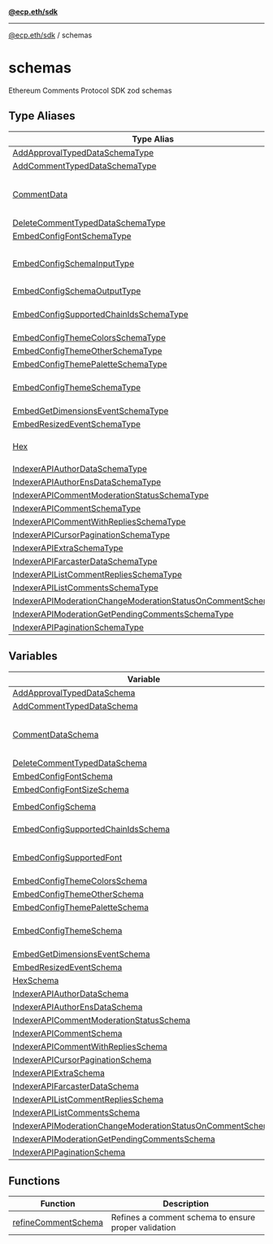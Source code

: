 [**@ecp.eth/sdk**](../index.mdx)

***

[@ecp.eth/sdk](/sdk-reference/index.mdx) / schemas

# schemas

Ethereum Comments Protocol SDK zod schemas

## Type Aliases

| Type Alias | Description |
| ------ | ------ |
| [AddApprovalTypedDataSchemaType](/sdk-reference/schemas/type-aliases/AddApprovalTypedDataSchemaType.mdx) | - |
| [AddCommentTypedDataSchemaType](/sdk-reference/schemas/type-aliases/AddCommentTypedDataSchemaType.mdx) | - |
| [CommentData](/sdk-reference/schemas/type-aliases/CommentData.mdx) | The data structure of a comment. For details, see [CommentData](/comment-data-props). |
| [DeleteCommentTypedDataSchemaType](/sdk-reference/schemas/type-aliases/DeleteCommentTypedDataSchemaType.mdx) | - |
| [EmbedConfigFontSchemaType](/sdk-reference/schemas/type-aliases/EmbedConfigFontSchemaType.mdx) | - |
| [EmbedConfigSchemaInputType](/sdk-reference/schemas/type-aliases/EmbedConfigSchemaInputType.mdx) | Custom configuration for `<CommentEmbed />` component. |
| [EmbedConfigSchemaOutputType](/sdk-reference/schemas/type-aliases/EmbedConfigSchemaOutputType.mdx) | - |
| [EmbedConfigSupportedChainIdsSchemaType](/sdk-reference/schemas/type-aliases/EmbedConfigSupportedChainIdsSchemaType.mdx) | The type for supported chain ids |
| [EmbedConfigThemeColorsSchemaType](/sdk-reference/schemas/type-aliases/EmbedConfigThemeColorsSchemaType.mdx) | - |
| [EmbedConfigThemeOtherSchemaType](/sdk-reference/schemas/type-aliases/EmbedConfigThemeOtherSchemaType.mdx) | - |
| [EmbedConfigThemePaletteSchemaType](/sdk-reference/schemas/type-aliases/EmbedConfigThemePaletteSchemaType.mdx) | - |
| [EmbedConfigThemeSchemaType](/sdk-reference/schemas/type-aliases/EmbedConfigThemeSchemaType.mdx) | The type for embed theme configuration |
| [EmbedGetDimensionsEventSchemaType](/sdk-reference/schemas/type-aliases/EmbedGetDimensionsEventSchemaType.mdx) | - |
| [EmbedResizedEventSchemaType](/sdk-reference/schemas/type-aliases/EmbedResizedEventSchemaType.mdx) | - |
| [Hex](/sdk-reference/schemas/type-aliases/Hex.mdx) | type for hex format string, e.g. `0x1234567890abcdef` |
| [IndexerAPIAuthorDataSchemaType](/sdk-reference/schemas/type-aliases/IndexerAPIAuthorDataSchemaType.mdx) | - |
| [IndexerAPIAuthorEnsDataSchemaType](/sdk-reference/schemas/type-aliases/IndexerAPIAuthorEnsDataSchemaType.mdx) | - |
| [IndexerAPICommentModerationStatusSchemaType](/sdk-reference/schemas/type-aliases/IndexerAPICommentModerationStatusSchemaType.mdx) | - |
| [IndexerAPICommentSchemaType](/sdk-reference/schemas/type-aliases/IndexerAPICommentSchemaType.mdx) | - |
| [IndexerAPICommentWithRepliesSchemaType](/sdk-reference/schemas/type-aliases/IndexerAPICommentWithRepliesSchemaType.mdx) | - |
| [IndexerAPICursorPaginationSchemaType](/sdk-reference/schemas/type-aliases/IndexerAPICursorPaginationSchemaType.mdx) | - |
| [IndexerAPIExtraSchemaType](/sdk-reference/schemas/type-aliases/IndexerAPIExtraSchemaType.mdx) | - |
| [IndexerAPIFarcasterDataSchemaType](/sdk-reference/schemas/type-aliases/IndexerAPIFarcasterDataSchemaType.mdx) | - |
| [IndexerAPIListCommentRepliesSchemaType](/sdk-reference/schemas/type-aliases/IndexerAPIListCommentRepliesSchemaType.mdx) | - |
| [IndexerAPIListCommentsSchemaType](/sdk-reference/schemas/type-aliases/IndexerAPIListCommentsSchemaType.mdx) | - |
| [IndexerAPIModerationChangeModerationStatusOnCommentSchemaType](/sdk-reference/schemas/type-aliases/IndexerAPIModerationChangeModerationStatusOnCommentSchemaType.mdx) | - |
| [IndexerAPIModerationGetPendingCommentsSchemaType](/sdk-reference/schemas/type-aliases/IndexerAPIModerationGetPendingCommentsSchemaType.mdx) | - |
| [IndexerAPIPaginationSchemaType](/sdk-reference/schemas/type-aliases/IndexerAPIPaginationSchemaType.mdx) | - |

## Variables

| Variable | Description |
| ------ | ------ |
| [AddApprovalTypedDataSchema](/sdk-reference/schemas/variables/AddApprovalTypedDataSchema.mdx) | - |
| [AddCommentTypedDataSchema](/sdk-reference/schemas/variables/AddCommentTypedDataSchema.mdx) | - |
| [CommentDataSchema](/sdk-reference/schemas/variables/CommentDataSchema.mdx) | The data structure of a comment. For details, see [CommentData](/comment-data-props). |
| [DeleteCommentTypedDataSchema](/sdk-reference/schemas/variables/DeleteCommentTypedDataSchema.mdx) | - |
| [EmbedConfigFontSchema](/sdk-reference/schemas/variables/EmbedConfigFontSchema.mdx) | - |
| [EmbedConfigFontSizeSchema](/sdk-reference/schemas/variables/EmbedConfigFontSizeSchema.mdx) | - |
| [EmbedConfigSchema](/sdk-reference/schemas/variables/EmbedConfigSchema.mdx) | The zod schema for `EmbedConfigSchemaType` |
| [EmbedConfigSupportedChainIdsSchema](/sdk-reference/schemas/variables/EmbedConfigSupportedChainIdsSchema.mdx) | The zod schema for supported chain ids |
| [EmbedConfigSupportedFont](/sdk-reference/schemas/variables/EmbedConfigSupportedFont.mdx) | It supports the following fonts from GoogleFonts |
| [EmbedConfigThemeColorsSchema](/sdk-reference/schemas/variables/EmbedConfigThemeColorsSchema.mdx) | - |
| [EmbedConfigThemeOtherSchema](/sdk-reference/schemas/variables/EmbedConfigThemeOtherSchema.mdx) | - |
| [EmbedConfigThemePaletteSchema](/sdk-reference/schemas/variables/EmbedConfigThemePaletteSchema.mdx) | - |
| [EmbedConfigThemeSchema](/sdk-reference/schemas/variables/EmbedConfigThemeSchema.mdx) | The zod schema for embed theme configuration |
| [EmbedGetDimensionsEventSchema](/sdk-reference/schemas/variables/EmbedGetDimensionsEventSchema.mdx) | - |
| [EmbedResizedEventSchema](/sdk-reference/schemas/variables/EmbedResizedEventSchema.mdx) | - |
| [HexSchema](/sdk-reference/schemas/variables/HexSchema.mdx) | - |
| [IndexerAPIAuthorDataSchema](/sdk-reference/schemas/variables/IndexerAPIAuthorDataSchema.mdx) | - |
| [IndexerAPIAuthorEnsDataSchema](/sdk-reference/schemas/variables/IndexerAPIAuthorEnsDataSchema.mdx) | - |
| [IndexerAPICommentModerationStatusSchema](/sdk-reference/schemas/variables/IndexerAPICommentModerationStatusSchema.mdx) | - |
| [IndexerAPICommentSchema](/sdk-reference/schemas/variables/IndexerAPICommentSchema.mdx) | - |
| [IndexerAPICommentWithRepliesSchema](/sdk-reference/schemas/variables/IndexerAPICommentWithRepliesSchema.mdx) | - |
| [IndexerAPICursorPaginationSchema](/sdk-reference/schemas/variables/IndexerAPICursorPaginationSchema.mdx) | - |
| [IndexerAPIExtraSchema](/sdk-reference/schemas/variables/IndexerAPIExtraSchema.mdx) | - |
| [IndexerAPIFarcasterDataSchema](/sdk-reference/schemas/variables/IndexerAPIFarcasterDataSchema.mdx) | - |
| [IndexerAPIListCommentRepliesSchema](/sdk-reference/schemas/variables/IndexerAPIListCommentRepliesSchema.mdx) | - |
| [IndexerAPIListCommentsSchema](/sdk-reference/schemas/variables/IndexerAPIListCommentsSchema.mdx) | - |
| [IndexerAPIModerationChangeModerationStatusOnCommentSchema](/sdk-reference/schemas/variables/IndexerAPIModerationChangeModerationStatusOnCommentSchema.mdx) | - |
| [IndexerAPIModerationGetPendingCommentsSchema](/sdk-reference/schemas/variables/IndexerAPIModerationGetPendingCommentsSchema.mdx) | - |
| [IndexerAPIPaginationSchema](/sdk-reference/schemas/variables/IndexerAPIPaginationSchema.mdx) | - |

## Functions

| Function | Description |
| ------ | ------ |
| [refineCommentSchema](/sdk-reference/schemas/functions/refineCommentSchema.mdx) | Refines a comment schema to ensure proper validation |
